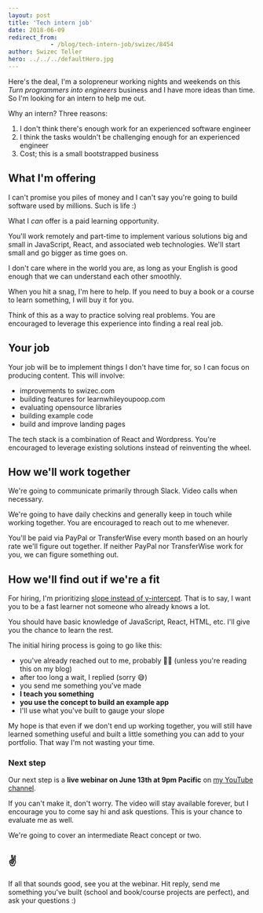 ```yaml
---
layout: post
title: 'Tech intern job'
date: 2018-06-09
redirect_from: 
            - /blog/tech-intern-job/swizec/8454
author: Swizec Teller
hero: ../../../defaultHero.jpg
---
```

Here's the deal, I'm a solopreneur working nights and weekends on this _Turn programmers into engineers_ business and I have more ideas than time. So I'm looking for an intern to help me out.





Why an intern? Three reasons:



1. I don't think there's enough work for an experienced software engineer
2. I think the tasks wouldn't be challenging enough for an experienced engineer
3. Cost; this is a small bootstrapped business



## What I'm offering



I can't promise you piles of money and I can't say you're going to build software used by millions. Such is life :)



What I _can_ offer is a paid learning opportunity.



You'll work remotely and part-time to implement various solutions big and small in JavaScript, React, and associated web technologies. We'll start small and go bigger as time goes on.



I don't care where in the world you are, as long as your English is good enough that we can understand each other smoothly.



When you hit a snag, I'm here to help. If you need to buy a book or a course to learn something, I will buy it for you.



Think of this as a way to practice solving real problems. You are encouraged to leverage this experience into finding a real real job.



## Your job



Your job will be to implement things I don't have time for, so I can focus on producing content. This will involve:



- improvements to swizec.com
- building features for learnwhileyoupoop.com
- evaluating opensource libraries
- building example code
- build and improve landing pages



The tech stack is a combination of React and Wordpress. You're encouraged to leverage existing solutions instead of reinventing the wheel.



## How we'll work together



We're going to communicate primarily through Slack. Video calls when necessary.



We're going to have daily checkins and generally keep in touch while working together. You are encouraged to reach out to me whenever.



You'll be paid via PayPal or TransferWise every month based on an hourly rate we'll figure out together. If neither PayPal nor TransferWise work for you, we can figure something out.



## How we'll find out if we're a fit



For hiring, I'm prioritizing [slope instead of y-intercept](http://qr.ae/TUphry). That is to say, I want you to be a fast learner not someone who already knows a lot.



You should have basic knowledge of JavaScript, React, HTML, etc. I'll give you the chance to learn the rest.



The initial hiring process is going to go like this:



- you've already reached out to me, probably 👍🏼 (unless you're reading this on my blog)
- after too long a wait, I replied (sorry 😅)
- you send me something you've made
- **I teach you something**
- **you use the concept to build an example app**
- I'll use what you've built to gauge your slope



My hope is that even if we don't end up working together, you will still have learned something useful and built a little something you can add to your portfolio. That way I'm not wasting your time.



### Next step



Our next step is a **live webinar on June 13th at 9pm Pacific** on [my YouTube channel](https://youtube.com/SwizecTeller).



If you can't make it, don't worry. The video will stay available forever, but I encourage you to come say hi and ask questions. This is your chance to evaluate me as well.



We're going to cover an intermediate React concept or two.



## ✌️



If all that sounds good, see you at the webinar. Hit reply, send me something you've built (school and book/course projects are perfect), and ask your questions :)